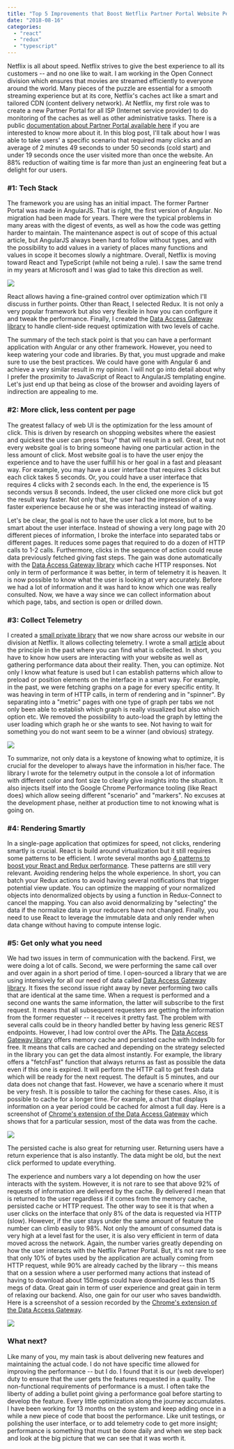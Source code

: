 ```yaml
---
title: "Top 5 Improvements that Boost Netflix Partner Portal Website Performance"
date: "2018-08-16"
categories: 
  - "react"
  - "redux"
  - "typescript"
---
```


Netflix is all about speed. Netflix strives to give the best experience to all its customers -- and no one like to wait. I am working in the Open Connect division which ensures that movies are streamed efficiently to everyone around the world. Many pieces of the puzzle are essential for a smooth streaming experience but at its core, Netflix's caches act like a smart and tailored CDN (content delivery network). At Netflix, my first role was to create a new Partner Portal for all ISP (Internet service provider) to do monitoring of the caches as well as other administrative tasks. There is a public [documentation about Partner Portal available here](https://openconnect.netflix.com/en/partner-portal/) if you are interested to know more about it. In this blog post, I'll talk about how I was able to take users' a specific scenario that required many clicks and an average of 2 minutes 49 seconds to under 50 seconds (cold start) and under 19 seconds once the user visited more than once the website. An 88% reduction of waiting time is far more than just an engineering feat but a delight for our users.

### #1: Tech Stack

The framework you are using has an initial impact. The former Partner Portal was made in AngularJS. That is right, the first version of Angular. No migration had been made for years. There were the typical problems in many areas with the digest of events, as well as how the code was getting harder to maintain. The maintenance aspect is out of scope of this actual article, but AngularJS always been hard to follow without types, and with the possibility to add values in a variety of places many functions and values in scope it becomes slowly a nightmare. Overall, Netflix is moving toward React and TypeScript (while not being a rule). I saw the same trend in my years at Microsoft and I was glad to take this direction as well.

[![](https://patrickdesjardins.com/blog/wp-content/uploads/2018/07/ReactRedux.png)](https://patrickdesjardins.com/blog/?attachment_id=5942)

React allows having a fine-grained control over optimization which I'll discuss in further points. Other than React, I selected Redux. It is not only a very popular framework but also very flexible in how you can configure it and tweak the performance. Finally, I created the [Data Access Gateway library](https://github.com/MrDesjardins/dataaccessgateway/) to handle client-side request optimization with two levels of cache.

The summary of the tech stack point is that you can have a performant application with Angular or any other framework. However, you need to keep watering your code and libraries. By that, you must upgrade and make sure to use the best practices. We could have gone with Angular 6 and achieve a very similar result in my opinion. I will not go into detail about why I prefer the proximity to JavaScript of React to AngularJS templating engine. Let's just end up that being as close of the browser and avoiding layers of indirection are appealing to me.

### #2: More click, less content per page

The greatest fallacy of web UI is the optimization for the less amount of click. This is driven by research on shopping websites where the easiest and quickest the user can press "buy" that will result in a sell. Great, but not every website goal is to bring someone having one particular action in the less amount of click. Most website goal is to have the user enjoy the experience and to have the user fulfill his or her goal in a fast and pleasant way. For example, you may have a user interface that requires 3 clicks but each click takes 5 seconds. Or, you could have a user interface that requires 4 clicks with 2 seconds each. In the end, the experience is 15 seconds versus 8 seconds. Indeed, the user clicked one more click but got the result way faster. Not only that, the user had the impression of a way faster experience because he or she was interacting instead of waiting.

Let's be clear, the goal is not to have the user click a lot more, but to be smart about the user interface. Instead of showing a very long page with 20 different pieces of information, I broke the interface into separated tabs or different pages. It reduces some pages that required to do a dozen of HTTP calls to 1-2 calls. Furthermore, clicks in the sequence of action could reuse data previously fetched giving fast steps. The gain was done automatically with the [Data Access Gateway library](https://github.com/MrDesjardins/dataaccessgateway/) which cache HTTP responses. Not only in term of performance it was better, in term of telemetry it is heaven. It is now possible to know what the user is looking at very accurately. Before we had a lot of information and it was hard to know which one was really consulted. Now, we have a way since we can collect information about which page, tabs, and section is open or drilled down.

### #3: Collect Telemetry

I created a [small private library](https://patrickdesjardins.com/blog/telemetry-has-a-centerpiece-of-your-software) that we now share across our website in our division at Netflix. It allows collecting telemetry. I wrote a small [article](https://patrickdesjardins.com/blog/telemetry-has-a-centerpiece-of-your-software) about the principle in the past where you can find what is collected. In short, you have to know how users are interacting with your website as well as gathering performance data about their reality. Then, you can optimize. Not only I know what feature is used but I can establish patterns which allow to preload or position elements on the interface in a smart way. For example, in the past, we were fetching graphs on a page for every specific entity. It was heaving in term of HTTP calls, in term of rendering and in "spinner". By separating into a "metric" pages with one type of graph per tabs we not only been able to establish which graph is really visualized but also which option etc. We removed the possibility to auto-load the graph by letting the user loading which graph he or she wants to see. Not having to wait for something you do not want seem to be a winner (and obvious) strategy.

[![](https://patrickdesjardins.com/blog/wp-content/uploads/2018/07/ChromeConsole.png)](https://patrickdesjardins.com/blog/?attachment_id=5943)

To summarize, not only data is a keystone of knowing what to optimize, it is crucial for the developer to always have the information in his/her face. The library I wrote for the telemetry output in the console a lot of information with different color and font size to clearly give insights into the situation. It also injects itself into the Google Chrome Performance tooling (like React does) which allow seeing different "scenario" and "markers". No excuses at the development phase, neither at production time to not knowing what is going on.

### #4: Rendering Smartly

In a single-page application that optimizes for speed, not clicks, rendering smartly is crucial. React is build around virtualization but it still requires some patterns to be efficient. I wrote several months ago [4 patterns to boost your React and Redux performance](https://patrickdesjardins.com/blog/4-features-to-boost-react-redux-performance). These patterns are still very relevant. Avoiding rendering helps the whole experience. In short, you can batch your Redux actions to avoid having several notifications that trigger potential view update. You can optimize the mapping of your normalized objects into denormalized objects by using a function in Redux-Connect to cancel the mapping. You can also avoid denormalizing by "selecting" the data if the normalize data in your reducers have not changed. Finally, you need to use React to leverage the immutable data and only render when data change without having to compute intense logic.

### #5: Get only what you need

We had two issues in term of communication with the backend. First, we were doing a lot of calls. Second, we were performing the same call over and over again in a short period of time. I open-sourced a library that we are using intensively for all our need of data called [Data Access Gateway library](https://github.com/MrDesjardins/dataaccessgateway/). It fixes the second issue right away by never performing two calls that are identical at the same time. When a request is performed and a second one wants the same information, the latter will subscribe to the first request. It means that all subsequent requesters are getting the information from the former requester -- it receives it pretty fast. The problem with several calls could be in theory handled better by having less generic REST endpoints. However, I had low control over the APIs. The [Data Access Gateway library](https://github.com/MrDesjardins/dataaccessgateway/) offers memory cache and persisted cache with IndexDb for free. It means that calls are cached and depending on the strategy selected in the library you can get the data almost instantly. For example, the library offers a "fetchFast" function that always returns as fast as possible the data even if this one is expired. It will perform the HTTP call to get fresh data which will be ready for the next request. The default is 5 minutes, and our data does not change that fast. However, we have a scenario where it must be very fresh. It is possible to tailor the caching for these cases. Also, it is possible to cache for a longer time. For example, a chart that displays information on a year period could be cached for almost a full day. Here is a screenshot of [Chrome's extension of the Data Access Gateway](https://github.com/MrDesjardins/dataaccessgatewaychromeextension) which shows that for a particular session, most of the data was from the cache.

[![](https://patrickdesjardins.com/blog/wp-content/uploads/2018/07/90PercentCache.png)](https://patrickdesjardins.com/blog/?attachment_id=5939)

The persisted cache is also great for returning user. Returning users have a return experience that is also instantly. The data might be old, but the next click performed to update everything.

The experience and numbers vary a lot depending on how the user interacts with the system. However, it is not rare to see that above 92% of requests of information are delivered by the cache. By delivered I mean that is returned to the user regardless if it comes from the memory cache, persisted cache or HTTP request. The other way to see it is that when a user clicks on the interface that only 8% of the data is requested via HTTP (slow). However, if the user stays under the same amount of feature the number can climb easily to 98%. Not only the amount of consumed data is very high at a level fast for the user, it is also very efficient in term of data moved across the network. Again, the number varies greatly depending on how the user interacts with the Netflix Partner Portal. But, it's not rare to see that only 10% of bytes used by the application are actually coming from HTTP request, while 90% are already cached by the library -- this means that on a session where a user performed many actions that instead of having to download about 150megs could have downloaded less than 15 megs of data. Great gain in term of user experience and great gain in term of relaxing our backend. Also, one gain for our user who saves bandwidth. Here is a screenshot of a session recorded by the [Chrome's extension of the Data Access Gateway](https://github.com/MrDesjardins/dataaccessgatewaychromeextension).

[![](https://patrickdesjardins.com/blog/wp-content/uploads/2018/07/147Megs12Megs.png)](https://patrickdesjardins.com/blog/?attachment_id=5938)

### What next?

Like many of you, my main task is about delivering new features and maintaining the actual code. I do not have specific time allowed for improving the performance -- but I do. I found that it is our (web developer) duty to ensure that the user gets the features requested in a quality. The non-functional requirements of performance is a must. I often take the liberty of adding a bullet point giving a performance goal before starting to develop the feature. Every little optimization along the journey accumulates. I have been working for 13 months on the system and keep adding once in a while a new piece of code that boost the performance. Like unit testings, or polishing the user interface, or to add telemetry code to get more insight; performance is something that must be done daily and when we step back and look at the big picture that we can see that it was worth it.
